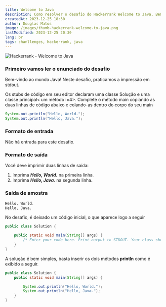 ```yaml
---
title: Welcome to Java
description: Como resolver o desafio do Hackerrank Welcome to Java. Bem-vindo ao mundo Java! Neste desafio, praticamos a impressão em stdout. Os stubs de código em seu editor declaram uma classe Solução e uma classe principal< um método i=4>. Complete o método main copiando as duas linhas de código abaixo e colando-as dentro do corpo do seu main.
createdAt: 2023-12-25 18:30
author: Douglas Matos
image: /images/thumb-hackerrank-welcome-to-java.png
lastModified: 2023-12-25 20:30
lang: br
tags: chanllenges, hackerrank, java
---
```

![Hackerrank - Welcome to Java](/images/thumb-hackerrank-welcome-to-java.png)

### Primeiro vamos ler o enunciado do desafio

Bem-vindo ao mundo Java! Neste desafio, praticamos a impressão em stdout.

Os stubs de código em seu editor declaram uma classe Solução e uma classe principal< um método i=4>. Complete o método main copiando as duas linhas de código abaixo e colando-as dentro do corpo do seu main
```java
System.out.println("Hello, World.");
System.out.println("Hello, Java.");
```
### Formato de entrada

Não há entrada para este desafio.

### Formato de saída

Você deve imprimir duas linhas de saída:

1. Imprima ***Hello, World.*** na primeira linha.
2. Imprima ***Hello, Java.*** na segunda linha.

### Saída de amostra

```bash
Hello, World.
Hello, Java.
```

No desafio, é deixado um código inicial, o que aparece logo a seguir
```java
public class Solution {

    public static void main(String[] args) {
        /* Enter your code here. Print output to STDOUT. Your class should be named Solution. */
    }
}
```

A solução é bem simples, basta inserir os dois métodos **println** como é exibido a seguir.

```java
public class Solution {
    public static void main(String[] args) {

        System.out.println("Hello, World.");
        System.out.println("Hello, Java.");
    }
}
```
